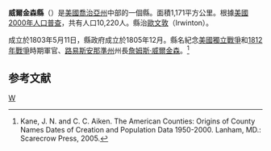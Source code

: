 {{noteTA
|T=zh-hans:威尔金森县 (佐治亚州);zh-hk:威爾金森縣 (喬治亞州);zh-tw:威爾金森郡 (喬治亞州);
}}

{{Otheruses|威爾金森縣|subject=美國喬治亞州的一個縣|other=同名的縣}}
<!--[[File:Map_of_Georgia_highlighting_Wilkinson_County.svg|250px]]-->
{{Infobox U.S. County
| county = 威爾金森縣
| state = 喬治亞州
| en county = Wilkinson County
| en state = Georgia
| seal = 
| seallink = 
| map = Wilkinson County Georgia.png
| map size = 225
| founded = 1803
| seat = Irwinton
| largest city = Gordon
| area_total_sq_mi = 452
| area_total_km2 = 1171
| area_land_sq_mi = 447
| area_land_km2 = 1157
| area_water_sq_mi = 5
| area_water_km2 = 14
| area percentage = 
| census estimate yr = 2005
| pop = 10143
| density_sq_mi = 23
| density_km2 = 9
| time zone = Eastern
| UTC offset = -5
| DST offset = -4
| footnotes = 
| web = 
|}}
'''威爾金森縣'''（{{lang-en|Wilkinson County}}）是[[美國|美國]][[喬治亞州|喬治亞州]]中部的一個縣。面積1,171平方公里。根據[[美國2000年人口普查|美國2000年人口普查]]，共有人口10,220人。縣治[[歐文敦|歐文敦]]（Irwinton）。
	
成立於1803年5月11日，縣政府成立於1805年12月。縣名紀念[[美國獨立戰爭|美國獨立戰爭]]和[[1812年戰爭|1812年戰爭]]時期軍官、[[路易斯安那準州|路易斯安那準州]]州長[[詹姆斯·威爾金森|詹姆斯·威爾金森]]。<ref>Kane, J. N. and C. C. Aiken. The American Counties: Origins of County Names Dates of Creation and Population Data 1950-2000. Lanham, MD.: Scarecrow Press, 2005.</ref>

==参考文献==
<div class="references-small">
<references />
</div>
{{威爾金森縣 (喬治亞州)}}
{{Georgia}}
[[Category:佐治亚州行政区划|W]]